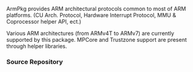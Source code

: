 ArmPkg provides ARM architectural protocols common to most of ARM platforms.  (CU Arch. Protocol, Hardware Interrupt Protocol, MMU & Coprocessor helper API, ect.) 

Various ARM architectures (from ARMv4T to ARMv7) are currently supported by this package. MPCore and Trustzone support are present through helper libraries. 

===Source Repository===
{{Edk2SubPkg|ArmPkg}}


<!-- [[Category:EDKII Packages]] -->
<!-- [[Category:ARM]] -->
<!-- [[Category:EDKII]] -->